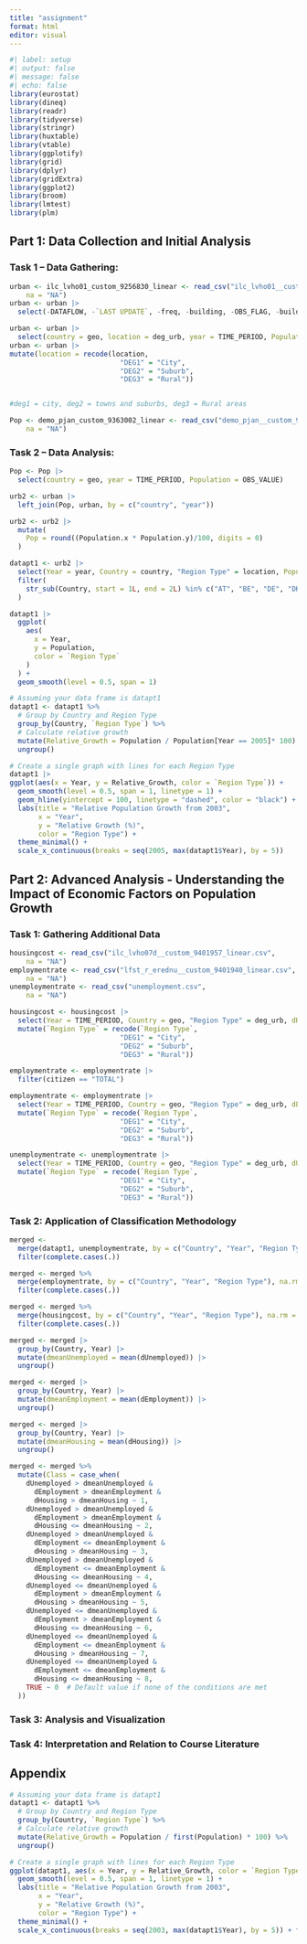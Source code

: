 ```yaml
---
title: "assignment"
format: html
editor: visual
---
```


```r
#| label: setup
#| output: false
#| message: false
#| echo: false
library(eurostat)
library(dineq)
library(readr)
library(tidyverse)
library(stringr)
library(huxtable)
library(vtable)
library(ggplotify)
library(grid)
library(dplyr)
library(gridExtra)
library(ggplot2)
library(broom)
library(lmtest)
library(plm)
```

## **Part 1: Data Collection and Initial Analysis**

### **Task 1 -- Data Gathering:**

```r
urban <- ilc_lvho01_custom_9256830_linear <- read_csv("ilc_lvho01__custom_9256830_linear.csv", 
    na = "NA")
urban <- urban |> 
  select(-DATAFLOW, -`LAST UPDATE`, -freq, -building, -OBS_FLAG, -building, -incgrp) 

urban <- urban |> 
  select(country = geo, location = deg_urb, year = TIME_PERIOD, Population = OBS_VALUE)
urban <- urban |> 
mutate(location = recode(location,
                           "DEG1" = "City",
                           "DEG2" = "Suburb",
                           "DEG3" = "Rural"))


#deg1 = city, deg2 = towns and suburbs, deg3 = Rural areas
```

```r
Pop <- demo_pjan_custom_9363002_linear <- read_csv("demo_pjan__custom_9363002_linear.csv", 
    na = "NA")
```

### **Task 2 -- Data Analysis:**

```r
Pop <- Pop |> 
  select(country = geo, year = TIME_PERIOD, Population = OBS_VALUE)
```

```r
urb2 <- urban |> 
  left_join(Pop, urban, by = c("country", "year"))
```

```r
urb2 <- urb2 |> 
  mutate(
    Pop = round((Population.x * Population.y)/100, digits = 0)
  )
```

```r
datapt1 <- urb2 |> 
  select(Year = year, Country = country, "Region Type" = location, Population = Pop) |> 
  filter(
    str_sub(Country, start = 1L, end = 2L) %in% c("AT", "BE", "DE", "DK", "EE", "EL", "ES", "FI", "FR", "IE", "IT", "LU", "NO", "NL", "PL", "PT", "SE", "SI", "SK")
  )
```

```r
datapt1 |> 
  ggplot(
    aes(
      x = Year,
      y = Population,
      color = `Region Type`
    )
  ) +
  geom_smooth(level = 0.5, span = 1)
```

```r
# Assuming your data frame is datapt1
datapt1 <- datapt1 %>%
  # Group by Country and Region Type
  group_by(Country, `Region Type`) %>%
  # Calculate relative growth
  mutate(Relative_Growth = Population / Population[Year == 2005]* 100) %>%
  ungroup()

# Create a single graph with lines for each Region Type
datapt1 |> 
ggplot(aes(x = Year, y = Relative_Growth, color = `Region Type`)) +
  geom_smooth(level = 0.5, span = 1, linetype = 1) +
  geom_hline(yintercept = 100, linetype = "dashed", color = "black") +
  labs(title = "Relative Population Growth from 2003",
       x = "Year",
       y = "Relative Growth (%)",
       color = "Region Type") +
  theme_minimal() +
  scale_x_continuous(breaks = seq(2005, max(datapt1$Year), by = 5))
```

## **Part 2: Advanced Analysis - Understanding the Impact of Economic Factors on Population Growth**

### **Task 1: Gathering Additional Data**

```r
housingcost <- read_csv("ilc_lvho07d__custom_9401957_linear.csv", 
    na = "NA")
employmentrate <- read_csv("lfst_r_erednu__custom_9401940_linear.csv", 
    na = "NA")
unemploymentrate <- read_csv("unemployment.csv", 
    na = "NA")
```

```r
housingcost <- housingcost |> 
  select(Year = TIME_PERIOD, Country = geo, "Region Type" = deg_urb, dHousing = OBS_VALUE) |> 
  mutate(`Region Type` = recode(`Region Type`,
                           "DEG1" = "City",
                           "DEG2" = "Suburb",
                           "DEG3" = "Rural"))
```

```r
employmentrate <- employmentrate |> 
  filter(citizen == "TOTAL")
```

```r
employmentrate <- employmentrate |> 
  select(Year = TIME_PERIOD, Country = geo, "Region Type" = deg_urb, dEmployment = OBS_VALUE) |> 
  mutate(`Region Type` = recode(`Region Type`,
                           "DEG1" = "City",
                           "DEG2" = "Suburb",
                           "DEG3" = "Rural"))
```

```r
unemploymentrate <- unemploymentrate |> 
  select(Year = TIME_PERIOD, Country = geo, "Region Type" = deg_urb, dUnemployed = OBS_VALUE) |> 
  mutate(`Region Type` = recode(`Region Type`,
                           "DEG1" = "City",
                           "DEG2" = "Suburb",
                           "DEG3" = "Rural"))
```

### **Task 2: Application of Classification Methodology**

```r
merged <- 
  merge(datapt1, unemploymentrate, by = c("Country", "Year", "Region Type"), na.rm = TRUE) %>%
  filter(complete.cases(.))
```

```r
merged <- merged %>% 
  merge(employmentrate, by = c("Country", "Year", "Region Type"), na.rm = TRUE) %>%
  filter(complete.cases(.))
```

```r
merged <- merged %>%
  merge(housingcost, by = c("Country", "Year", "Region Type"), na.rm = TRUE) %>%
  filter(complete.cases(.))
```

```r
merged <- merged |> 
  group_by(Country, Year) |> 
  mutate(dmeanUnemployed = mean(dUnemployed)) |>
  ungroup()

merged <- merged |> 
  group_by(Country, Year) |> 
  mutate(dmeanEmployment = mean(dEmployment)) |>
  ungroup()

merged <- merged |> 
  group_by(Country, Year) |> 
  mutate(dmeanHousing = mean(dHousing)) |>
  ungroup()

```

```r
merged <- merged %>%
  mutate(Class = case_when(
    dUnemployed > dmeanUnemployed & 
      dEmployment > dmeanEmployment & 
      dHousing > dmeanHousing ~ 1,
    dUnemployed > dmeanUnemployed & 
      dEmployment > dmeanEmployment & 
      dHousing <= dmeanHousing ~ 2,
    dUnemployed > dmeanUnemployed & 
      dEmployment <= dmeanEmployment & 
      dHousing > dmeanHousing ~ 3,
    dUnemployed > dmeanUnemployed & 
      dEmployment <= dmeanEmployment & 
      dHousing <= dmeanHousing ~ 4,
    dUnemployed <= dmeanUnemployed & 
      dEmployment > dmeanEmployment & 
      dHousing > dmeanHousing ~ 5,
    dUnemployed <= dmeanUnemployed & 
      dEmployment > dmeanEmployment & 
      dHousing <= dmeanHousing ~ 6,
    dUnemployed <= dmeanUnemployed & 
      dEmployment <= dmeanEmployment & 
      dHousing > dmeanHousing ~ 7,
    dUnemployed <= dmeanUnemployed & 
      dEmployment <= dmeanEmployment & 
      dHousing <= dmeanHousing ~ 8,
    TRUE ~ 0  # Default value if none of the conditions are met
  ))

```

### **Task 3: Analysis and Visualization**

### **Task 4: Interpretation and Relation to Course Literature**

## Appendix

```r
# Assuming your data frame is datapt1
datapt1 <- datapt1 %>%
  # Group by Country and Region Type
  group_by(Country, `Region Type`) %>%
  # Calculate relative growth
  mutate(Relative_Growth = Population / first(Population) * 100) %>%
  ungroup()

# Create a single graph with lines for each Region Type
ggplot(datapt1, aes(x = Year, y = Relative_Growth, color = `Region Type`, group = `Region Type`)) +
  geom_smooth(level = 0.5, span = 1, linetype = 1) +
  labs(title = "Relative Population Growth from 2003",
       x = "Year",
       y = "Relative Growth (%)",
       color = "Region Type") +
  theme_minimal() +
  scale_x_continuous(breaks = seq(2003, max(datapt1$Year), by = 5)) + facet_wrap(~Country)
```
